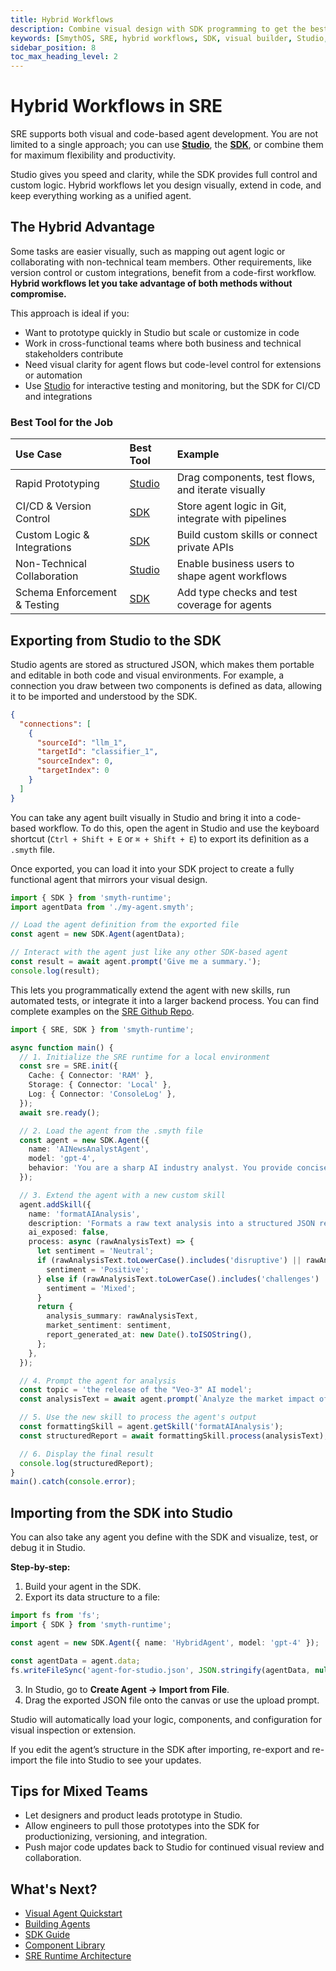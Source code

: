 ```yaml
---
title: Hybrid Workflows
description: Combine visual design with SDK programming to get the best of both worlds in SmythOS Runtime Environment.
keywords: [SmythOS, SRE, hybrid workflows, SDK, visual builder, Studio, agent development, import smyth, export smyth]
sidebar_position: 8
toc_max_heading_level: 2
---
```


# Hybrid Workflows in SRE

SRE supports both visual and code-based agent development. You are not limited to a single approach; you can use **[Studio](/docs/agent-studio/overview)**, the **[SDK](/docs/agent-runtime/sdk-guide)**, or combine them for maximum flexibility and productivity.

<InfoCallout title="Why hHbrid Workflows Matter">
Studio gives you speed and clarity, while the SDK provides full control and custom logic. Hybrid workflows let you design visually, extend in code, and keep everything working as a unified agent.
</InfoCallout>

<Spacer size="md" />

## The Hybrid Advantage

Some tasks are easier visually, such as mapping out agent logic or collaborating with non-technical team members. Other requirements, like version control or custom integrations, benefit from a code-first workflow. **Hybrid workflows let you take advantage of both methods without compromise.**

This approach is ideal if you:

- Want to prototype quickly in Studio but scale or customize in code
- Work in cross-functional teams where both business and technical stakeholders contribute
- Need visual clarity for agent flows but code-level control for extensions or automation
- Use [Studio](/docs/agent-studio/overview) for interactive testing and monitoring, but the SDK for CI/CD and integrations

### Best Tool for the Job

| Use Case                  | Best Tool                                    | Example                                           |
| :------------------------ | :------------------------------------------- | :------------------------------------------------ |
| Rapid Prototyping         | [Studio](/docs/agent-studio/overview)        | Drag components, test flows, and iterate visually |
| CI/CD & Version Control   | [SDK](/docs/agent-runtime/sdk-guide)         | Store agent logic in Git, integrate with pipelines|
| Custom Logic & Integrations| [SDK](/docs/agent-runtime/sdk-guide)        | Build custom skills or connect private APIs       |
| Non-Technical Collaboration| [Studio](/docs/agent-studio/overview)       | Enable business users to shape agent workflows    |
| Schema Enforcement & Testing| [SDK](/docs/agent-runtime/sdk-guide)       | Add type checks and test coverage for agents      |

<Spacer size="md" />

## Exporting from Studio to the SDK

<InfoCallout title="How it works: Portable Agent Schema" collapsible>
Studio agents are stored as structured JSON, which makes them portable and editable in both code and visual environments. For example, a connection you draw between two components is defined as data, allowing it to be imported and understood by the SDK.

```json
{
  "connections": [
    {
      "sourceId": "llm_1",
      "targetId": "classifier_1",
      "sourceIndex": 0,
      "targetIndex": 0
    }
  ]
}
```
</InfoCallout>

You can take any agent built visually in Studio and bring it into a code-based workflow. To do this, open the agent in Studio and use the keyboard shortcut (`Ctrl + Shift + E` or `⌘ + Shift + E`) to export its definition as a `.smyth` file.

Once exported, you can load it into your SDK project to create a fully functional agent that mirrors your visual design.

```typescript
import { SDK } from 'smyth-runtime';
import agentData from './my-agent.smyth';

// Load the agent definition from the exported file
const agent = new SDK.Agent(agentData);

// Interact with the agent just like any other SDK-based agent
const result = await agent.prompt('Give me a summary.');
console.log(result);
```

This lets you programmatically extend the agent with new skills, run automated tests, or integrate it into a larger backend process. You can find complete examples on the [SRE Github Repo](https://github.com/SmythOS/sre).

<InfoCallout title="See a full example of extending an imported agent" collapsible defaultCollapsed>

```typescript
import { SRE, SDK } from 'smyth-runtime';

async function main() {
  // 1. Initialize the SRE runtime for a local environment
  const sre = SRE.init({
    Cache: { Connector: 'RAM' },
    Storage: { Connector: 'Local' },
    Log: { Connector: 'ConsoleLog' },
  });
  await sre.ready();

  // 2. Load the agent from the .smyth file
  const agent = new SDK.Agent({
    name: 'AINewsAnalystAgent',
    model: 'gpt-4',
    behavior: 'You are a sharp AI industry analyst. You provide concise, data-driven insights on the latest AI news and its impact on the market.',
  });

  // 3. Extend the agent with a new custom skill
  agent.addSkill({
    name: 'formatAIAnalysis',
    description: 'Formats a raw text analysis into a structured JSON report.',
    ai_exposed: false,
    process: async (rawAnalysisText) => {
      let sentiment = 'Neutral';
      if (rawAnalysisText.toLowerCase().includes('disruptive') || rawAnalysisText.toLowerCase().includes('significant')) {
        sentiment = 'Positive';
      } else if (rawAnalysisText.toLowerCase().includes('challenges') || rawAnalysisText.toLowerCase().includes('concerns')) {
        sentiment = 'Mixed';
      }
      return {
        analysis_summary: rawAnalysisText,
        market_sentiment: sentiment,
        report_generated_at: new Date().toISOString(),
      };
    },
  });

  // 4. Prompt the agent for analysis
  const topic = 'the release of the "Veo-3" AI model';
  const analysisText = await agent.prompt(`Analyze the market impact of ${topic}.`);

  // 5. Use the new skill to process the agent's output
  const formattingSkill = agent.getSkill('formatAIAnalysis');
  const structuredReport = await formattingSkill.process(analysisText);

  // 6. Display the final result
  console.log(structuredReport);
}
main().catch(console.error);
```
</InfoCallout>

<Spacer size="md" />

## Importing from the SDK into Studio

You can also take any agent you define with the SDK and visualize, test, or debug it in Studio.

**Step-by-step:**

1. Build your agent in the SDK.
2. Export its data structure to a file:

```typescript
import fs from 'fs';
import { SDK } from 'smyth-runtime';

const agent = new SDK.Agent({ name: 'HybridAgent', model: 'gpt-4' });

const agentData = agent.data;
fs.writeFileSync('agent-for-studio.json', JSON.stringify(agentData, null, 2));
```
3. In Studio, go to **Create Agent → Import from File**.
4. Drag the exported JSON file onto the canvas or use the upload prompt.

Studio will automatically load your logic, components, and configuration for visual inspection or extension.

<WarningCallout title="Sync changes manually">
If you edit the agent’s structure in the SDK after importing, re-export and re-import the file into Studio to see your updates.
</WarningCallout>

<Spacer size="md" />

## Tips for Mixed Teams

- Let designers and product leads prototype in Studio.
- Allow engineers to pull those prototypes into the SDK for productionizing, versioning, and integration.
- Push major code updates back to Studio for continued visual review and collaboration.

<Spacer size="md" />

## What's Next?

- [Visual Agent Quickstart](/docs/agent-studio/quickstart/)
- [Building Agents](/docs/agent-runtime/building-agents)
- [SDK Guide](/docs/agent-runtime/sdk-guide)
- [Component Library](/docs/agent-runtime/components)
- [SRE Runtime Architecture](/docs/agent-runtime/architecture)
